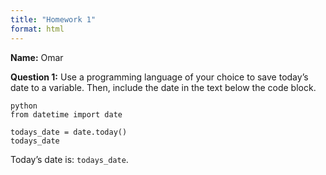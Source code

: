 ```yaml
---
title: "Homework 1"
format: html
---
```


__Name:__ Omar


__Question 1:__ Use a programming language of your choice to save today's date to a variable.
Then, include the date in the text below the code block.

```
{python}
from datetime import date

todays_date = date.today()
todays_date
```

Today's date is: `todays_date`.